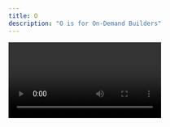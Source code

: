 ```yaml
---
title: O
description: "O is for On-Demand Builders"
---
```


<Video id="kTgpMGzSsbo" />

On-Demand Builders are serverless functions used to generate web content as needed that’s automatically cached on Netlify’s Edge CDN. They enable you to build pages for your site when a user visits them for the first time and then cache them at the edge for subsequent visits.